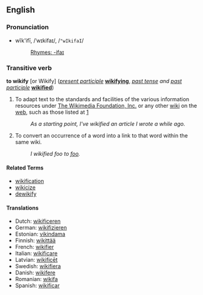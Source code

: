 ==English==

===Pronunciation===
*wĭk'ifī, /ˈwɪkifaɪ/, /<tt>"wIkifaI</tt>/
*:[[Rhymes:English:-ifaɪ|Rhymes: -ifaɪ]]

===Transitive verb===
'''to wikify''' [or Wikify] (''[[present participle]]'' '''[[wikifying]]''', ''[[past tense]] and [[past participle]]'' '''[[wikified]]''')

# To adapt text to the standards and facilities of the various information resources under [[w:Wikimedia|The Wikimedia Foundation, Inc.]] or any other [[wiki]] on the [[web]], such as those listed at [http://www.worldwidewiki.net/wiki/SwitchWiki]
#: ''As a starting point, I've wikified an article I wrote a while ago.''
# To convert an occurrence of a word into a link to that word within the same wiki.
#: ''I wikified foo to [[foo]].''

====Related Terms====
*[[wikification]]
*[[wikicize]]
*[[dewikify]]

====Translations====
*Dutch: [[wikificeren]]
*German: [[wikifizieren]]
*Estonian: [[vikindama]]
*Finnish: [[wikittää]]
*French: [[wikifier]]
*Italian: [[wikificare]]
*Latvian: [[wikificēt]]
*Swedish: [[wikifiera]]
*Danish: [[wikifere]]
*Romanian: [[wikifa]]
*Spanish: [[wikificar]]